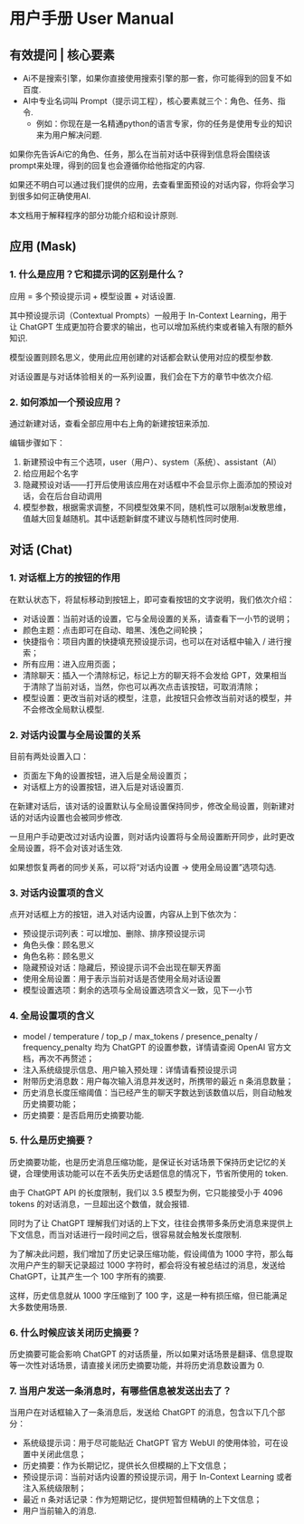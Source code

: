 # 用户手册 User Manual

## 有效提问 | 核心要素

- Ai不是搜索引擎，如果你直接使用搜索引擎的那一套，你可能得到的回复不如百度.
- AI中专业名词叫 Prompt（提示词工程），核心要素就三个：角色、任务、指令.
  - 例如：你现在是一名精通python的语言专家，你的任务是使用专业的知识来为用户解决问题.

如果你先告诉Ai它的角色、任务，那么在当前对话中获得到信息将会围绕该prompt来处理，得到的回复也会遵循你给他指定的内容.

如果还不明白可以通过我们提供的应用，去查看里面预设的对话内容，你将会学习到很多如何正确使用AI.

本文档用于解释程序的部分功能介绍和设计原则.

## 应用 (Mask)

### 1. 什么是应用？它和提示词的区别是什么？

应用 = 多个预设提示词 + 模型设置 + 对话设置.

其中预设提示词（Contextual Prompts）一般用于 In-Context Learning，用于让 ChatGPT 生成更加符合要求的输出，也可以增加系统约束或者输入有限的额外知识.

模型设置则顾名思义，使用此应用创建的对话都会默认使用对应的模型参数.

对话设置是与对话体验相关的一系列设置，我们会在下方的章节中依次介绍.

### 2. 如何添加一个预设应用？

通过新建对话，查看全部应用中右上角的新建按钮来添加.

编辑步骤如下：

1. 新建预设中有三个选项，user（用户）、system（系统）、assistant（AI）
2. 给应用起个名字
3. 隐藏预设对话——打开后使用该应用在对话框中不会显示你上面添加的预设对话，会在后台自动调用
4. 模型参数，根据需求调整，不同模型效果不同，随机性可以限制ai发散思维，值越大回复越随机。其中话题新鲜度不建议与随机性同时使用.

## 对话 (Chat)

### 1. 对话框上方的按钮的作用

在默认状态下，将鼠标移动到按钮上，即可查看按钮的文字说明，我们依次介绍：

- 对话设置：当前对话的设置，它与全局设置的关系，请查看下一小节的说明；
- 颜色主题：点击即可在自动、暗黑、浅色之间轮换；
- 快捷指令：项目内置的快捷填充预设提示词，也可以在对话框中输入 / 进行搜索；
- 所有应用：进入应用页面；
- 清除聊天：插入一个清除标记，标记上方的聊天将不会发给 GPT，效果相当于清除了当前对话，当然，你也可以再次点击该按钮，可取消清除；
- 模型设置：更改当前对话的模型，注意，此按钮只会修改当前对话的模型，并不会修改全局默认模型.

### 2. 对话内设置与全局设置的关系

目前有两处设置入口：

- 页面左下角的设置按钮，进入后是全局设置页；
- 对话框上方的设置按钮，进入后是对话设置页.

在新建对话后，该对话的设置默认与全局设置保持同步，修改全局设置，则新建对话的对话内设置也会被同步修改.

一旦用户手动更改过对话内设置，则对话内设置将与全局设置断开同步，此时更改全局设置，将不会对该对话生效.

如果想恢复两者的同步关系，可以将“对话内设置 -> 使用全局设置”选项勾选.

### 3. 对话内设置项的含义

点开对话框上方的按钮，进入对话内设置，内容从上到下依次为：

- 预设提示词列表：可以增加、删除、排序预设提示词
- 角色头像：顾名思义
- 角色名称：顾名思义
- 隐藏预设对话：隐藏后，预设提示词不会出现在聊天界面
- 使用全局设置：用于表示当前对话是否使用全局对话设置
- 模型设置选项：剩余的选项与全局设置选项含义一致，见下一小节

### 4. 全局设置项的含义

- model / temperature / top_p / max_tokens / presence_penalty / frequency_penalty 均为 ChatGPT 的设置参数，详情请查阅 OpenAI 官方文档，再次不再赘述；
- 注入系统级提示信息、用户输入预处理：详情请看预设提示词
- 附带历史消息数：用户每次输入消息并发送时，所携带的最近 n 条消息数量；
- 历史消息长度压缩阈值：当已经产生的聊天字数达到该数值以后，则自动触发历史摘要功能；
- 历史摘要：是否启用历史摘要功能.

### 5. 什么是历史摘要？

历史摘要功能，也是历史消息压缩功能，是保证长对话场景下保持历史记忆的关键，合理使用该功能可以在不丢失历史话题信息的情况下，节省所使用的 token.

由于 ChatGPT API 的长度限制，我们以 3.5 模型为例，它只能接受小于 4096 tokens 的对话消息，一旦超出这个数值，就会报错.

同时为了让 ChatGPT 理解我们对话的上下文，往往会携带多条历史消息来提供上下文信息，而当对话进行一段时间之后，很容易就会触发长度限制.

为了解决此问题，我们增加了历史记录压缩功能，假设阈值为 1000 字符，那么每次用户产生的聊天记录超过 1000 字符时，都会将没有被总结过的消息，发送给 ChatGPT，让其产生一个 100 字所有的摘要.

这样，历史信息就从 1000 字压缩到了 100 字，这是一种有损压缩，但已能满足大多数使用场景.

### 6. 什么时候应该关闭历史摘要？

历史摘要可能会影响 ChatGPT 的对话质量，所以如果对话场景是翻译、信息提取等一次性对话场景，请直接关闭历史摘要功能，并将历史消息数设置为 0.

### 7. 当用户发送一条消息时，有哪些信息被发送出去了？

当用户在对话框输入了一条消息后，发送给 ChatGPT 的消息，包含以下几个部分：

- 系统级提示词：用于尽可能贴近 ChatGPT 官方 WebUI 的使用体验，可在设置中关闭此信息；
- 历史摘要：作为长期记忆，提供长久但模糊的上下文信息；
- 预设提示词：当前对话内设置的预设提示词，用于 In-Context Learning 或者注入系统级限制；
- 最近 n 条对话记录：作为短期记忆，提供短暂但精确的上下文信息；
- 用户当前输入的消息.

